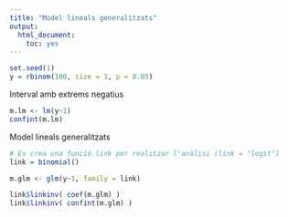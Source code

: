 ```yaml
---
title: "Model lineals generalitzats"
output:
  html_document:
    toc: yes
---
```



```r
set.seed(1)
y = rbinom(100, size = 1, p = 0.05)
```

Interval amb extrems negatius

```r
m.lm <- lm(y~1)
confint(m.lm)
```

Model lineals generalitzats

```r
# Es crea una funció link per realitzar l'anàlisi (link = "logit")
link = binomial()

m.glm <- glm(y~1, family = link)

link$linkinv( coef(m.glm) )
link$linkinv( confint(m.glm) )
```

